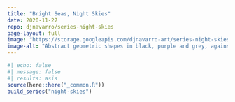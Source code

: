```yaml
---
title: "Bright Seas, Night Skies"
date: 2020-11-27
repo: djnavarro/series-night-skies
page-layout: full
image: "https://storage.googleapis.com/djnavarro-art/series-night-skies/800/night-sky_11_264.png"
image-alt: "Abstract geometric shapes in black, purple and grey, against a dark blue background"
---
```

   
::: {.grid}
  
```r
#| echo: false
#| message: false
#| results: asis
source(here::here("_common.R"))
build_series("night-skies")
```
   
:::
   
